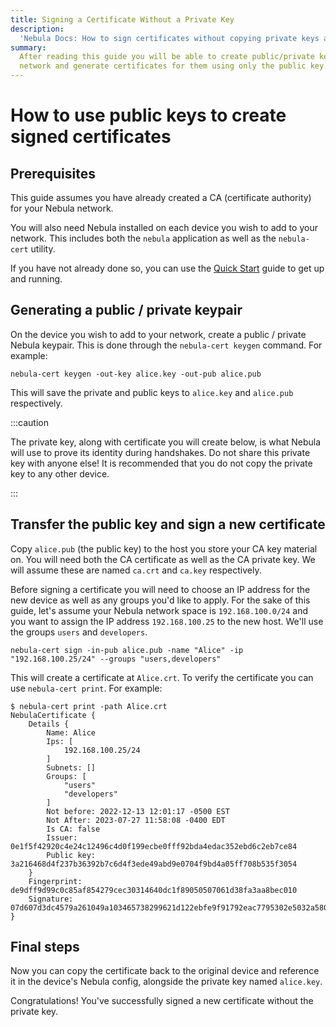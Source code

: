```yaml
---
title: Signing a Certificate Without a Private Key
description:
  'Nebula Docs: How to sign certificates without copying private keys across devices.'
summary:
  After reading this guide you will be able to create public/private keypairs on devices you wish to add to the Nebula
  network and generate certificates for them using only the public key.
---
```


# How to use public keys to create signed certificates

## Prerequisites

This guide assumes you have already created a CA (certificate authority) for your Nebula network.

You will also need Nebula installed on each device you wish to add to your network. This includes both the `nebula`
application as well as the `nebula-cert` utility.

If you have not already done so, you can use the [Quick Start](/docs/guides/quick-start/) guide to get up and running.

## Generating a public / private keypair

On the device you wish to add to your network, create a public / private Nebula keypair. This is done through the
`nebula-cert keygen` command. For example:

```shell
nebula-cert keygen -out-key alice.key -out-pub alice.pub
```

This will save the private and public keys to `alice.key` and `alice.pub` respectively.

:::caution

The private key, along with certificate you will create below, is what Nebula will use to prove its identity during
handshakes. Do not share this private key with anyone else! It is recommended that you do not copy the private key to
any other device.

:::

<!-- TODO: Include a section on mobile? -->

## Transfer the public key and sign a new certificate

Copy `alice.pub` (the public key) to the host you store your CA key material on. You will need both the CA certificate
as well as the CA private key. We will assume these are named `ca.crt` and `ca.key` respectively.

Before signing a certificate you will need to choose an IP address for the new device as well as any groups you'd
like to apply. For the sake of this guide, let's assume your Nebula network space is `192.168.100.0/24` and you want
to assign the IP address `192.168.100.25` to the new host. We'll use the groups `users` and `developers`.

```shell
nebula-cert sign -in-pub alice.pub -name "Alice" -ip "192.168.100.25/24" --groups "users,developers"
```

This will create a certificate at `Alice.crt`. To verify the certificate you can use `nebula-cert print`. For example:

```text
$ nebula-cert print -path Alice.crt
NebulaCertificate {
	Details {
		Name: Alice
		Ips: [
			192.168.100.25/24
		]
		Subnets: []
		Groups: [
			"users"
			"developers"
		]
		Not before: 2022-12-13 12:01:17 -0500 EST
		Not After: 2023-07-27 11:58:08 -0400 EDT
		Is CA: false
		Issuer: 0e1f5f42920c4e24c12496c4d0f199ecbe0fff92bda4edac352ebd6c2eb7ce84
		Public key: 3a216468d4f237b36392b7c6d4f3ede49abd9e0704f9bd4a05ff708b535f3054
	}
	Fingerprint: de9dff9d99c0c85af854279cec30314640dc1f89050507061d38fa3aa8bec010
	Signature: 07d607d3dc4579a261049a103465738299621d122ebfe9f91792eac7795302e5032a5807d328ab584283b655a83d3d31711e14148c33aace73c40a4760724e0e
}
```

## Final steps

Now you can copy the certificate back to the original device and reference it in the device's Nebula config, alongside
the private key named `alice.key`.

Congratulations! You've successfully signed a new certificate without the private key.

